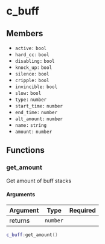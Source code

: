 # c_buff

## Members

- `active:` `bool`
- `hard_cc:` `bool`
- `disabling:` `bool`
- `knock_up:` `bool`
- `silence:` `bool`
- `cripple:` `bool`
- `invincible:` `bool`
- `slow:` `bool`
- `type:` `number`
- `start_time:` `number`
- `end_time:` `number`
- `alt_amount:` `number`
- `name:` `string`
- `amount:` `number`

## Functions

### get_amount

Get amount of buff stacks

#### Arguments

| Argument |   Type   | Required |
|:---------|:--------:|---------:|
| returns  | `number` |          |


[//]: # (<ArgTable arguments={[]} returnType={"number"} />)

```lua
c_buff:get_amount()
```
